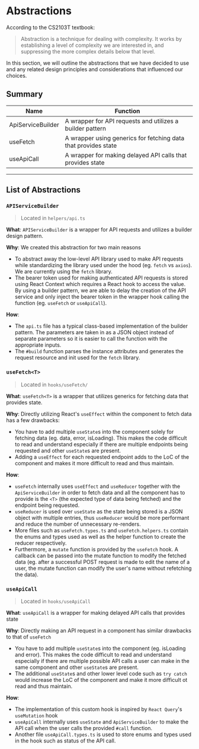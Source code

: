 
<Meta title="Documentation/Abstractions" />

# Abstractions

According to the CS2103T textbook:

> Abstraction is a technique for dealing with complexity. It works by establishing a level of complexity we are interested in, and suppressing the more complex details below that level.

In this section, we will outline the abstractions that we have decided to use and any related design principles and considerations that influenced our choices.

## Summary

| Name              | Function                                                       |
| ----------------- | -------------------------------------------------------------- |
| ApiServiceBuilder | A wrapper for API requests and utilizes a builder pattern      |
| useFetch          | A wrapper using generics for fetching data that provides state |
| useApiCall        | A wrapper for making delayed API calls that provides state     |

---

## List of Abstractions

### `APIServiceBuilder`

> Located in `helpers/api.ts`

**What**: `APIServiceBuilder` is a wrapper for API requests and utilizes a builder design pattern.

**Why**: We created this abstraction for two main reasons

- To abstract away the low-level API library used to make API requests while standardizing the library used under the hood (eg. `fetch` vs `axios`). We are currently using the `fetch` library.
- The bearer token used for making authenticated API requests is stored using React Context which requires a React hook to access the value. By using a builder pattern, we are able to delay the creation of the API service and only inject the bearer token in the wrapper hook calling the function (eg. `useFetch` or `useApiCall`).

**How**:

- The `api.ts` file has a typical class-based implementation of the builder pattern. The parameters are taken in as a JSON object instead of separate parameters so it is easier to call the function with the appropriate inputs.
- The `#build` function parses the instance attributes and generates the request resource and init used for the `fetch` library.

### `useFetch<T>`

> Located in `hooks/useFetch/`

**What**: `useFetch<T>` is a wrapper that utilizes generics for fetching data that provides state.

**Why**: Directly utilizing React's `useEffect` within the component to fetch data has a few drawbacks:

- You have to add multiple `useState`s into the component solely for fetching data (eg. data, error, isLoading). This makes the code difficult to read and understand especially if there are multiple endpoints being requested and other `useState`s are present.
- Adding a `useEffect` for each requested endpoint adds to the LoC of the component and makes it more difficult to read and thus maintain.

**How**:

- `useFetch` internally uses `useEffect` and `useReducer` together with the `ApiServiceBuilder` in order to fetch data and all the component has to provide is the `<T>` (the expected type of data being fetched) and the endpoint being requested.
- `useReducer` is used over `useState` as the state being stored is a JSON object with multiple entries, thus `useReducer` would be more performant and reduce the number of unnecessary re-renders.
- More files such as `useFetch.types.ts` and `useFetch.helpers.ts` contain the enums and types used as well as the helper function to create the reducer respectively.
- Furthermore, a `mutate` function is provided by the `useFetch` hook. A callback can be passed into the mutate function to modify the fetched data (eg. after a successful POST request is made to edit the name of a user, the mutate function can modify the user's name without refetching the data).

### `useApiCall`

> Located in `hooks/useApiCall`

**What**: `useApiCall` is a wrapper for making delayed API calls that provides state

**Why**: Directly making an API request in a component has similar drawbacks to that of `useFetch`

- You have to add multiple `useState`s into the component (eg. isLoading and error). This makes the code difficult to read and understand especially if there are multiple possible API calls a user can make in the same component and other `useState`s are present.
- The additional `useState`s and other lower level code such as `try catch` would increase the LoC of the component and make it more difficult ot read and thus maintain.

**How**:

- The implementation of this custom hook is inspired by `React Query`'s `useMutation` hook
- `useApiCall` internally uses `useState` and `ApiServiceBuilder` to make the API call when the user calls the provided `#call` function.
- Another file `useApiCall.types.ts` is used to store enums and types used in the hook such as status of the API call.
